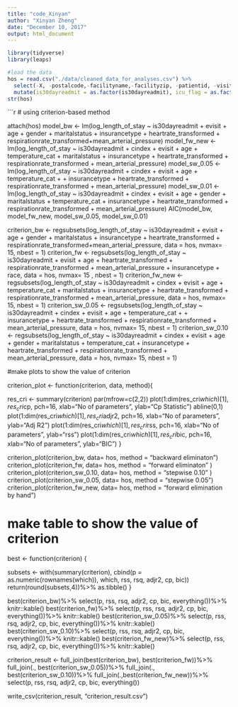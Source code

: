 ```yaml
---
title: "code_Xinyan"
author: "Xinyan Zheng"
date: "December 10, 2017"
output: html_document
---
```


```r
library(tidyverse)
library(leaps)

#load the data
hos = read.csv("./data/cleaned_data_for_analyses.csv") %>% 
  select(-X, -postalcode,-facilityname,-facilityzip, -patientid, -visitid, -date) %>% 
  mutate(is30dayreadmit = as.factor(is30dayreadmit), icu_flag = as.factor(icu_flag))
str(hos)

```

```r

# using criterion-based method

attach(hos)
model_bw <- lm(log_length_of_stay ~ is30dayreadmit + evisit + age 
               + gender + maritalstatus + insurancetype + heartrate_transformed
               + respirationrate_transformed+mean_arterial_pressure)
model_fw_new <- lm(log_length_of_stay ~ is30dayreadmit + cindex 
                    + evisit + age + temperature_cat  + maritalstatus 
                    + insurancetype + heartrate_transformed 
                    + respirationrate_transformed 
                    + mean_arterial_pressure)
model_sw_0.05 <- lm(log_length_of_stay ~ is30dayreadmit + cindex 
                    + evisit + age + temperature_cat + 
                    + insurancetype + heartrate_transformed 
                    + respirationrate_transformed 
                    + mean_arterial_pressure)
model_sw_0.01 <- lm(log_length_of_stay ~ is30dayreadmit + cindex 
                    + evisit + age + gender + maritalstatus + temperature_cat 
                    + insurancetype + heartrate_transformed 
                    + respirationrate_transformed 
                    + mean_arterial_pressure)
AIC(model_bw, model_fw_new, model_sw_0.05, model_sw_0.01)




criterion_bw <- regsubsets(log_length_of_stay ~ is30dayreadmit + evisit + age 
               + gender + maritalstatus + insurancetype + heartrate_transformed
               + respirationrate_transformed+mean_arterial_pressure, data = hos,
               nvmax= 15, nbest = 1)
criterion_fw <- regsubsets(log_length_of_stay ~ is30dayreadmit + evisit + age 
               + heartrate_transformed + respirationrate_transformed 
               + mean_arterial_pressure + insurancetype + race, data = hos, nvmax= 15
               , nbest = 1)
criterion_fw_new <- regsubsets(log_length_of_stay ~ is30dayreadmit + cindex 
                    + evisit + age + temperature_cat  + maritalstatus 
                    + insurancetype + heartrate_transformed 
                    + respirationrate_transformed 
                    + mean_arterial_pressure, data = hos, nvmax= 15, nbest = 1)
criterion_sw_0.05 <- regsubsets(log_length_of_stay ~ is30dayreadmit + cindex 
                    + evisit + age + temperature_cat + 
                    + insurancetype + heartrate_transformed 
                    + respirationrate_transformed 
                    + mean_arterial_pressure, data = hos, nvmax= 15, nbest = 1)
criterion_sw_0.10 <- regsubsets(log_length_of_stay ~ is30dayreadmit + cindex 
                    + evisit + age + gender + maritalstatus + temperature_cat 
                    + insurancetype + heartrate_transformed 
                    + respirationrate_transformed 
                    + mean_arterial_pressure, data = hos, nvmax= 15, nbest = 1)

#make plots to show the value of criterion

criterion_plot <- function(criterion, data, method){
  
  res_cri <- summary(criterion)
  par(mfrow=c(2,2))
  plot(1:dim(res_cri$which)[1], res_cri$cp, pch=16, xlab="No of parameters", ylab="Cp Statistic")
  abline(0,1)
  plot(1:dim(res_cri$which)[1], res_cri$adjr2, pch=16, xlab="No of parameters", ylab="Adj R2")
  plot(1:dim(res_cri$which)[1], res_cri$rss, pch=16, xlab="No of parameters", ylab="rss")
  plot(1:dim(res_cri$which)[1], res_cri$bic, pch=16, xlab="No of parameters", ylab="BIC")
}

criterion_plot(criterion_bw, data= hos, method = "backward eliminaton") 
criterion_plot(criterion_fw, data= hos, method = "forward eliminaton" )
criterion_plot(criterion_sw_0.10, data= hos, method = "stepwise 0.10" ) 
criterion_plot(criterion_sw_0.05, data= hos, method = "stepwise 0.05")
criterion_plot(criterion_fw_new, data= hos, method = "forward elimination by hand")
 
# make table to show the value of criterion

best <- function(criterion) {
  
  subsets <- with(summary(criterion), cbind(p = as.numeric(rownames(which)),
                                            which, rss, rsq, adjr2, cp, bic))
  return(round(subsets,4))%>% as.tibble()
}  

best(criterion_bw)%>% 
  select(p, rss, rsq, adjr2, cp, bic, everything())%>%
  knitr::kable()
best(criterion_fw)%>% 
  select(p, rss, rsq, adjr2, cp, bic, everything())%>%
  knitr::kable()
best(criterion_sw_0.05)%>% 
  select(p, rss, rsq, adjr2, cp, bic, everything())%>%
  knitr::kable()
best(criterion_sw_0.10)%>% 
  select(p, rss, rsq, adjr2, cp, bic, everything())%>%
  knitr::kable()
best(criterion_fw_new)%>% 
  select(p, rss, rsq, adjr2, cp, bic, everything())%>%
  knitr::kable()

criterion_result <- full_join(best(criterion_bw), best(criterion_fw))%>%
  full_join(., best(criterion_sw_0.05))%>%
  full_join(., best(criterion_sw_0.10))%>%
  full_join(.,best(criterion_fw_new))%>%
  select(p, rss, rsq, adjr2, cp, bic, everything())


write_csv(criterion_result, "criterion_result.csv")



